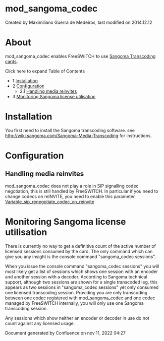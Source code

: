 
# mod_sangoma_codec 

 Created by  Maximiliano Guerra de Medeiros, last modified on 2014.12.12

# About

mod\_sangoma\_codec enables FreeSWITCH to use [Sangoma Transcoding cards](http://sangoma.com/products/media%5Fprocessing/voice%5Ftranscoding%5Fboards.html).

Click here to expand Table of Contents

* 1 [Installation](#installation)
* 2 [Configuration](#configuration)  
   * 2.1 [Handling media reinvites](#handling-media-reinvites)
* 3 [Monitoring Sangoma license utilisation](#monitoring-sangoma-license-utilisation)

# Installation

You first need to install the Sangoma transcoding software. see <http://wiki.sangoma.com/Sangoma-Media-Transcoding> for instructions.

# Configuration

## Handling media reinvites

  
mod\_sangoma\_codec does not play a role in SIP signalling codec negotiation, this is still handled by FreeSWITCH. In particular if you need to change codecs on reINVITE, you need to enable this parameter [Variable\_sip\_renegotiate\_codec\_on\_reinvite](https://wiki.freeswitch.org/wiki/Variable%5Fsip%5Frenegotiate%5Fcodec%5Fon%5Freinvite)

# Monitoring Sangoma license utilisation

  
There is currently no way to get a definitive count of the active number of licensed sessions consumed by the card. The only command which can give you any insight is the console command "sangoma\_codec sessions".

When you issue the console command "sangoma\_codec sessions" you will most likely get a list of sessions which shows one session with an encoder and another session with a decoder. According to Sangoma technical support, although two sessions are shown for a single transcoded leg, this appears as two sessions in "sangoma\_codec sessions" yet only consumed one licensed transcoding session. Providing you are only transcoding between one codec registered with mod\_sangoma\_codec and one codec managed by FreeSWITCH internally, you will only use one Sangoma transcoding session.

Any sessions which show neither an encoder or decoder in use do not count against any licensed usage.

Document generated by Confluence on nov 11, 2022 04:27
